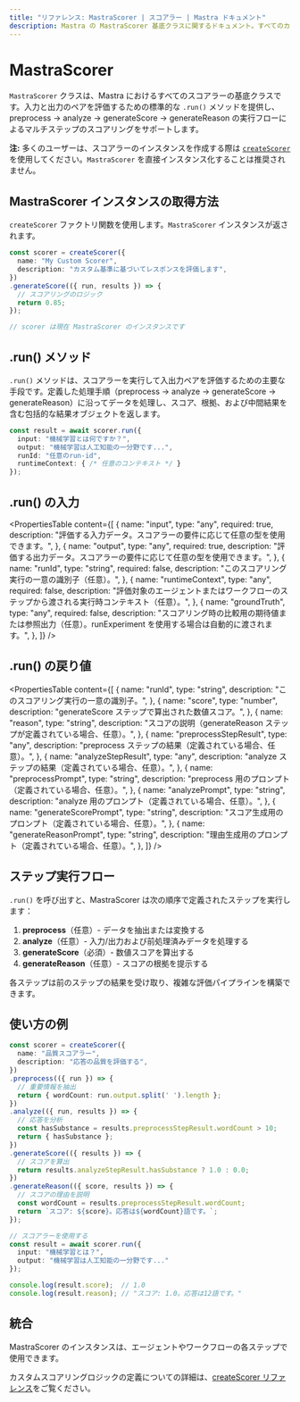 ```yaml
---
title: "リファレンス: MastraScorer | スコアラー | Mastra ドキュメント"
description: Mastra の MastraScorer 基底クラスに関するドキュメント。すべてのカスタムおよび組み込みスコアラーの基盤となるクラスです。
---
```


# MastraScorer

`MastraScorer` クラスは、Mastra におけるすべてのスコアラーの基底クラスです。入力と出力のペアを評価するための標準的な `.run()` メソッドを提供し、preprocess → analyze → generateScore → generateReason の実行フローによるマルチステップのスコアリングをサポートします。

**注:** 多くのユーザーは、スコアラーのインスタンスを作成する際は [`createScorer`](./create-scorer) を使用してください。`MastraScorer` を直接インスタンス化することは推奨されません。

## MastraScorer インスタンスの取得方法

`createScorer` ファクトリ関数を使用します。`MastraScorer` インスタンスが返されます。

```typescript
const scorer = createScorer({
  name: "My Custom Scorer",
  description: "カスタム基準に基づいてレスポンスを評価します",
})
.generateScore(({ run, results }) => {
  // スコアリングのロジック
  return 0.85;
});

// scorer は現在 MastraScorer のインスタンスです
```


## .run() メソッド

`.run()` メソッドは、スコアラーを実行して入出力ペアを評価するための主要な手段です。定義した処理手順（preprocess → analyze → generateScore → generateReason）に沿ってデータを処理し、スコア、根拠、および中間結果を含む包括的な結果オブジェクトを返します。

```typescript
const result = await scorer.run({
  input: "機械学習とは何ですか？",
  output: "機械学習は人工知能の一分野です...",
  runId: "任意のrun-id",
  runtimeContext: { /* 任意のコンテキスト */ }
});
```


## .run() の入力

<PropertiesTable
  content={[
    {
      name: "input",
      type: "any",
      required: true,
      description: "評価する入力データ。スコアラーの要件に応じて任意の型を使用できます。",
    },
    {
      name: "output",
      type: "any",
      required: true,
      description: "評価する出力データ。スコアラーの要件に応じて任意の型を使用できます。",
    },
    {
      name: "runId",
      type: "string",
      required: false,
      description: "このスコアリング実行の一意の識別子（任意）。",
    },
    {
      name: "runtimeContext",
      type: "any",
      required: false,
      description: "評価対象のエージェントまたはワークフローのステップから渡される実行時コンテキスト（任意）。",
    },
    {
      name: "groundTruth",
      type: "any",
      required: false,
      description: "スコアリング時の比較用の期待値または参照出力（任意）。runExperiment を使用する場合は自動的に渡されます。",
    },
  ]}
/>

## .run() の戻り値

<PropertiesTable
  content={[
    {
      name: "runId",
      type: "string",
      description: "このスコアリング実行の一意の識別子。",
    },
    {
      name: "score",
      type: "number",
      description: "generateScore ステップで算出された数値スコア。",
    },
    {
      name: "reason",
      type: "string",
      description: "スコアの説明（generateReason ステップが定義されている場合、任意）。",
    },
    {
      name: "preprocessStepResult",
      type: "any",
      description: "preprocess ステップの結果（定義されている場合、任意）。",
    },
    {
      name: "analyzeStepResult",
      type: "any",
      description: "analyze ステップの結果（定義されている場合、任意）。",
    },
    {
      name: "preprocessPrompt",
      type: "string",
      description: "preprocess 用のプロンプト（定義されている場合、任意）。",
    },
    {
      name: "analyzePrompt",
      type: "string",
      description: "analyze 用のプロンプト（定義されている場合、任意）。",
    },
    {
      name: "generateScorePrompt",
      type: "string",
      description: "スコア生成用のプロンプト（定義されている場合、任意）。",
    },
        {
      name: "generateReasonPrompt",
      type: "string",
      description: "理由生成用のプロンプト（定義されている場合、任意）。",
    },
  ]}
/>

## ステップ実行フロー

`.run()` を呼び出すと、MastraScorer は次の順序で定義されたステップを実行します：

1. **preprocess**（任意）- データを抽出または変換する
2. **analyze**（任意）- 入力/出力および前処理済みデータを処理する  
3. **generateScore**（必須）- 数値スコアを算出する
4. **generateReason**（任意）- スコアの根拠を提示する

各ステップは前のステップの結果を受け取り、複雑な評価パイプラインを構築できます。

## 使い方の例

```typescript
const scorer = createScorer({
  name: "品質スコアラー",
  description: "応答の品質を評価する",
})
.preprocess(({ run }) => {
  // 重要情報を抽出
  return { wordCount: run.output.split(' ').length };
})
.analyze(({ run, results }) => {
  // 応答を分析
  const hasSubstance = results.preprocessStepResult.wordCount > 10;
  return { hasSubstance };
})
.generateScore(({ results }) => {
  // スコアを算出
  return results.analyzeStepResult.hasSubstance ? 1.0 : 0.0;
})
.generateReason(({ score, results }) => {
  // スコアの理由を説明
  const wordCount = results.preprocessStepResult.wordCount;
  return `スコア: ${score}。応答は${wordCount}語です。`;
});

// スコアラーを使用する
const result = await scorer.run({
  input: "機械学習とは？",
  output: "機械学習は人工知能の一分野です..."
});

console.log(result.score);  // 1.0
console.log(result.reason); // "スコア: 1.0。応答は12語です。"
```


## 統合

MastraScorer のインスタンスは、エージェントやワークフローの各ステップで使用できます。

カスタムスコアリングロジックの定義についての詳細は、[createScorer リファレンス](./create-scorer)をご覧ください。